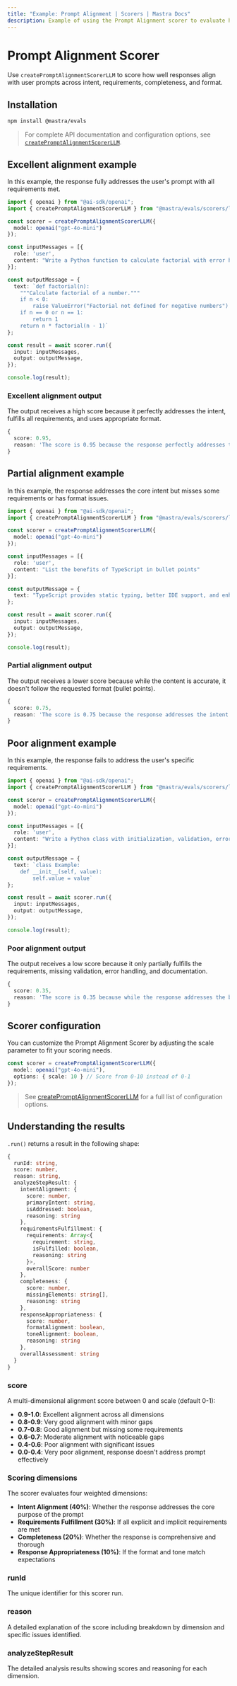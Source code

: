 ```yaml
---
title: "Example: Prompt Alignment | Scorers | Mastra Docs"
description: Example of using the Prompt Alignment scorer to evaluate how well responses align with user prompt intent and requirements.
---
```



# Prompt Alignment Scorer

Use `createPromptAlignmentScorerLLM` to score how well responses align with user prompts across intent, requirements, completeness, and format.

## Installation

```bash copy
npm install @mastra/evals
```

> For complete API documentation and configuration options, see [`createPromptAlignmentScorerLLM`](/reference/scorers/prompt-alignment).

## Excellent alignment example

In this example, the response fully addresses the user's prompt with all requirements met.

```typescript filename="src/example-excellent-prompt-alignment.ts" showLineNumbers copy
import { openai } from "@ai-sdk/openai";
import { createPromptAlignmentScorerLLM } from "@mastra/evals/scorers/llm";

const scorer = createPromptAlignmentScorerLLM({ 
  model: openai("gpt-4o-mini") 
});

const inputMessages = [{ 
  role: 'user', 
  content: "Write a Python function to calculate factorial with error handling for negative numbers" 
}];

const outputMessage = { 
  text: `def factorial(n):
    """Calculate factorial of a number."""
    if n < 0:
        raise ValueError("Factorial not defined for negative numbers")
    if n == 0 or n == 1:
        return 1
    return n * factorial(n - 1)` 
};

const result = await scorer.run({
  input: inputMessages,
  output: outputMessage,
});

console.log(result);
```

### Excellent alignment output

The output receives a high score because it perfectly addresses the intent, fulfills all requirements, and uses appropriate format.

```typescript
{
  score: 0.95,
  reason: 'The score is 0.95 because the response perfectly addresses the primary intent of creating a factorial function and fulfills all requirements including Python implementation, error handling for negative numbers, and proper documentation. The code format is appropriate and the implementation is complete.'
}
```

## Partial alignment example

In this example, the response addresses the core intent but misses some requirements or has format issues.

```typescript filename="src/example-partial-prompt-alignment.ts" showLineNumbers copy
import { openai } from "@ai-sdk/openai";
import { createPromptAlignmentScorerLLM } from "@mastra/evals/scorers/llm";

const scorer = createPromptAlignmentScorerLLM({ 
  model: openai("gpt-4o-mini") 
});

const inputMessages = [{ 
  role: 'user', 
  content: "List the benefits of TypeScript in bullet points" 
}];

const outputMessage = { 
  text: "TypeScript provides static typing, better IDE support, and enhanced code reliability through compile-time error checking." 
};

const result = await scorer.run({
  input: inputMessages,
  output: outputMessage,
});

console.log(result);
```

### Partial alignment output

The output receives a lower score because while the content is accurate, it doesn't follow the requested format (bullet points).

```typescript
{
  score: 0.75,
  reason: 'The score is 0.75 because the response addresses the intent of explaining TypeScript benefits and provides accurate information, but fails to use the requested bullet point format, resulting in lower appropriateness scoring.'
}
```

## Poor alignment example

In this example, the response fails to address the user's specific requirements.

```typescript filename="src/example-poor-prompt-alignment.ts" showLineNumbers copy
import { openai } from "@ai-sdk/openai";
import { createPromptAlignmentScorerLLM } from "@mastra/evals/scorers/llm";

const scorer = createPromptAlignmentScorerLLM({ 
  model: openai("gpt-4o-mini") 
});

const inputMessages = [{ 
  role: 'user', 
  content: "Write a Python class with initialization, validation, error handling, and documentation" 
}];

const outputMessage = { 
  text: `class Example:
    def __init__(self, value):
        self.value = value` 
};

const result = await scorer.run({
  input: inputMessages,
  output: outputMessage,
});

console.log(result);
```

### Poor alignment output

The output receives a low score because it only partially fulfills the requirements, missing validation, error handling, and documentation.

```typescript
{
  score: 0.35,
  reason: 'The score is 0.35 because while the response addresses the basic intent of creating a Python class with initialization, it fails to include validation, error handling, and documentation as specifically requested, resulting in incomplete requirement fulfillment.'
}
```

## Scorer configuration

You can customize the Prompt Alignment Scorer by adjusting the scale parameter to fit your scoring needs.

```typescript showLineNumbers copy
const scorer = createPromptAlignmentScorerLLM({ 
  model: openai("gpt-4o-mini"), 
  options: { scale: 10 } // Score from 0-10 instead of 0-1
});
```

> See [createPromptAlignmentScorerLLM](/reference/scorers/prompt-alignment) for a full list of configuration options.

## Understanding the results

`.run()` returns a result in the following shape:

```typescript
{
  runId: string,
  score: number,
  reason: string,
  analyzeStepResult: {
    intentAlignment: {
      score: number,
      primaryIntent: string,
      isAddressed: boolean,
      reasoning: string
    },
    requirementsFulfillment: {
      requirements: Array<{
        requirement: string,
        isFulfilled: boolean,
        reasoning: string
      }>,
      overallScore: number
    },
    completeness: {
      score: number,
      missingElements: string[],
      reasoning: string
    },
    responseAppropriateness: {
      score: number,
      formatAlignment: boolean,
      toneAlignment: boolean,
      reasoning: string
    },
    overallAssessment: string
  }
}
```

### score

A multi-dimensional alignment score between 0 and scale (default 0-1):

- **0.9-1.0**: Excellent alignment across all dimensions
- **0.8-0.9**: Very good alignment with minor gaps  
- **0.7-0.8**: Good alignment but missing some requirements
- **0.6-0.7**: Moderate alignment with noticeable gaps
- **0.4-0.6**: Poor alignment with significant issues
- **0.0-0.4**: Very poor alignment, response doesn't address prompt effectively

### Scoring dimensions

The scorer evaluates four weighted dimensions:

- **Intent Alignment (40%)**: Whether the response addresses the core purpose of the prompt
- **Requirements Fulfillment (30%)**: If all explicit and implicit requirements are met  
- **Completeness (20%)**: Whether the response is comprehensive and thorough
- **Response Appropriateness (10%)**: If the format and tone match expectations

### runId
The unique identifier for this scorer run.

### reason
A detailed explanation of the score including breakdown by dimension and specific issues identified.

### analyzeStepResult
The detailed analysis results showing scores and reasoning for each dimension.

<GithubLink
  marginTop='mt-16'
  link="https://github.com/mastra-ai/mastra/blob/main/examples/basics/scorers/prompt-alignment"
/>